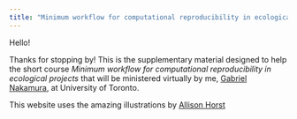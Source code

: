 ```yaml
---
title: "Minimum workflow for computational reproducibility in ecological projects"
---
```


Hello!

Thanks for stopping by! This is the supplementary material designed to help the short course *Minimum workflow for computational reproducibility in ecological projects* that will be ministered virtually by me, [Gabriel Nakamura](https://main--gabrielnakamura.netlify.app/), at University of Toronto.


This website uses the amazing illustrations by [Allison Horst](https://allisonhorst.com/git-github)




